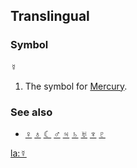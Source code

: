 ==Translingual==
===Symbol===
'''☿'''

#The symbol for [[Mercury]].<!-- god, planet, or both?  Definitely not the element, as Mercury is capitalised here-->

===See also===
*[[♀]] [[♁]] [[☾]] [[♂]] [[♃]] [[♄]] [[♅]] [[♆]] [[♇]]

[[la:☿]]